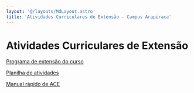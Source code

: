 ```yaml
---
layout: '@/layouts/MdLayout.astro'
title: 'Atividades Curriculares de Extensão — Campus Arapiraca'
---
```




Atividades Curriculares de Extensão
===================================








[Programa de extensão do curso](https://docs.google.com/document/d/1zXvrZGEdVUtuBCWiVwbkcHaz9DQU0Ld5lEsgqeDdGh8/edit)


[Planilha de atividades](https://docs.google.com/spreadsheets/d/1TP4YJ-bDBQXwYRdy-O4QXecAz0uI44kAPuJ1u6GIES0/edit?usp=sharing)


[Manual rápido de ACE](https://www.canva.com/design/DAF0b9RSI_0/y0SFhgSfINQ1IZafA-dSMQ/view?utm_content=DAF0b9RSI_0&utm_campaign=designshare&utm_medium=link&utm_source=editor)









